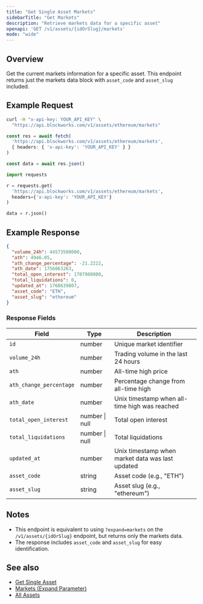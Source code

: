 ```yaml
---
title: "Get Single Asset Markets"
sidebarTitle: "Get Markets"
description: "Retrieve markets data for a specific asset"
openapi: 'GET /v1/assets/{idOrSlug}/markets'
mode: "wide"
---
```


## Overview

Get the current markets information for a specific asset. This endpoint returns just the markets data block with `asset_code` and `asset_slug` included.

## Example Request

<CodeGroup>

```bash cURL
curl -H "x-api-key: YOUR_API_KEY" \
  "https://api.blockworks.com/v1/assets/ethereum/markets"
```

```typescript TypeScript
const res = await fetch(
  'https://api.blockworks.com/v1/assets/ethereum/markets',
  { headers: { 'x-api-key': 'YOUR_API_KEY' } }
)

const data = await res.json()
```

```python Python
import requests

r = requests.get(
  'https://api.blockworks.com/v1/assets/ethereum/markets',
  headers={'x-api-key': 'YOUR_API_KEY'}
)

data = r.json()
```

</CodeGroup>

## Example Response

```json
{
  "volume_24h": 44573500000,
  "ath": 4946.05,
  "ath_change_percentage": -21.2222,
  "ath_date": 1756063263,
  "total_open_interest": 1707980000,
  "total_liquidations": 0,
  "updated_at": 1760639807,
  "asset_code": "ETH",
  "asset_slug": "ethereum"
}
```

### Response Fields

| Field | Type | Description |
|---|---|---|
| `id` | number | Unique market identifier |
| `volume_24h` | number | Trading volume in the last 24 hours |
| `ath` | number | All-time high price |
| `ath_change_percentage` | number | Percentage change from all-time high |
| `ath_date` | number | Unix timestamp when all-time high was reached |
| `total_open_interest` | number \| null | Total open interest |
| `total_liquidations` | number \| null | Total liquidations |
| `updated_at` | number | Unix timestamp when market data was last updated |
| `asset_code` | string | Asset code (e.g., "ETH") |
| `asset_slug` | string | Asset slug (e.g., "ethereum") |

## Notes

- This endpoint is equivalent to using `?expand=markets` on the `/v1/assets/{idOrSlug}` endpoint, but returns only the markets data.
- The response includes `asset_code` and `asset_slug` for easy identification.

## See also

- [Get Single Asset](/api-reference/assets/get-single)
- [Markets (Expand Parameter)](/api-reference/assets/expand/markets)
- [All Assets](/api-reference/assets/list)
